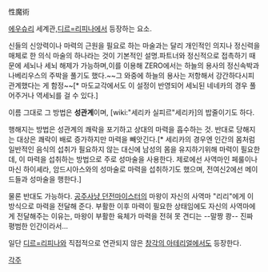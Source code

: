 性魔術

[[에우슈리]] 세계관,[[디르=리피나]]에서 등장하는 요소.

신들의 신앙력이나 마력의 근원을 필요로 하는 마술과는 달리 개인적인 의지나 정신력을 매체로 한 의식 마술의 하나라는 것이 기본적인 설명.파트너와 정신적으로 접촉하기 때문에 세뇌나 세뇌 해제가 가능하며,이를 이용해 ZERO에서는 하늘의 용사의 정신속박과 나베리우스의 주박을 풀기도 했다.~~그 와중에 하늘의 용사는 저항해서 강간하다시피 관계했다는 게 함정~~[* 마도교각에서도 이 설정이 반영되어 세뇌된 네네카의 경우 풀어주거나 역세뇌를 걸 수 있다.]

이름 그대로 그 방법은 '''성관계'''이며, [wiki:"세리카 실피르"세리카]의 밥줄이기도 하다.

행해지는 방법은 성관계의 쾌락을 포기하고 상대의 마력을 흡수하는 것. 반대로 당해지는 대상은 쾌락이 배로 증가하지만 마력을 빼앗긴다.[* 세리카의 경우엔 인간의 몸처럼 일반적인 음식의 섭취가 필요하지 않는 대신에 남성의 몸을 유지하기위해 마력이 필요한데, 이 마력을 섭취하는 방법으로 주로 성마술을 사용한다. 제로에선 사역마인 페룰이나 마신 하이셰라, 암드시아스와의 성마술로 마력을 섭취하기도 했으며, 전여신2에선 메이드들과 성마술을 행한다.]

물론 반대도 가능하다. [[공주사냥 던전마이스터]]의 마왕이 자신의 사역마 "리리"에게 이 방식으로 마력을 전달해 준다. 부활한 이후 마력이 필요한 상태임에도 자신의 사역마에게 전달해주는 이유는, 마왕이 부활한 육체가 마력을 전혀 못 견디는 --말짱 쾅-- 진짜 평범한 인간이라서…

일단 [[디르=리피나]]와 직접적으로 연관되지 않은 [[창각의 아테리얼]]에서도 등장한다.

[[각주]]
